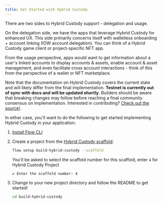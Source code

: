 ```yaml
---
title: Get Started with Hybrid Custody
---
```


There are two sides to Hybrid Custody support - delegation and usage. 

On the delegation side, we have the apps that leverage Hybrid Custody for enhanced UX. This side primarily concerns
itself with walletless onboarding + account linking (IOW account delegation). You can think of a Hybrid Custody game
client or project-specific NFT app.

From the usage perspective, apps would want to get information about a user's linked accounts to display accounts &
assets, enable account & asset management, and even facilitate cross account interactions - think of this from the
perspective of a wallet or NFT marketplace.

<Callout type="warning">

Note that the documentation on Hybrid Custody covers the current state and will likely differ from the final
implementation. **Testnet is currently out of sync with docs and will be updated shortly.** Builders should be aware
that breaking changes may follow before reaching a final community consensus on implementation. Interested in
contributing? [Check out the source!](https://github.com/onflow/hybrid-custody).

</Callout>

In either case, you'll want to do the following to get started implementing Hybrid Custody in your application:

1. [Install Flow CLI](https://developers.flow.com/tools/toolchains/flow-cli/install)
1. Create a project from the [Hybrid Custody scaffold](https://github.com/onflow/hybrid-custody-scaffold):
   
   ```sh
   flow setup build-hybrid-custody --scaffold
   ```

   You'll be asked to select the scaffold number for this scaffold, enter `4` for Hybrid Custody Project

   ```sh
   ✔ Enter the scaffold number: 4
   ```

1. Change to your new project directory and follow the README to get started!

   ```sh
   cd build-hybrid-custody
   ```